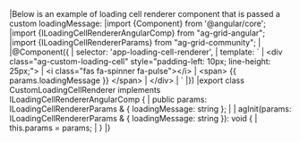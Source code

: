 <framework-specific-section frameworks="angular">
|Below is an example of loading cell renderer component that is passed a custom loadingMessage:
</framework-specific-section>

<framework-specific-section frameworks="angular">
<snippet transform={false}>
|import {Component} from '@angular/core';
|import {ILoadingCellRendererAngularComp} from "ag-grid-angular";
|import {ILoadingCellRendererParams} from "ag-grid-community";
|
|@Component({
|    selector: 'app-loading-cell-renderer',
|    template: `
|      &lt;div class="ag-custom-loading-cell" style="padding-left: 10px; line-height: 25px;">
|        &lt;i class="fas fa-spinner fa-pulse">&lt;/i>
|        &lt;span> {{ params.loadingMessage }} &lt;/span>
|      &lt;/div>
|    `
|})
|export class CustomLoadingCellRenderer implements ILoadingCellRendererAngularComp {
|    public params: ILoadingCellRendererParams & { loadingMessage: string };
|
|    agInit(params: ILoadingCellRendererParams & { loadingMessage: string }): void {
|        this.params = params;
|    }
|}
</snippet>
</framework-specific-section>